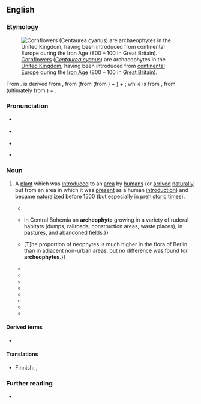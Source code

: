 ==English==
{{was wotd|2021|June|5}}

===Etymology===
[[File:Centaurea cyanus oitsvadtaimed.JPG|thumb|[[cornflower|Cornflowers]] (''[[Centaurea cyanus]]'') are archaeophytes in the [[United Kingdom]], having been introduced from [[continental Europe]] during the [[Iron Age]] (800 {{B.C.E.}} – 100 {{C.E.}} in [[Great Britain]]).]]

{{root|en|ine-pro|*h₂ergʰ-|*bʰuH-}}
From {{confix|en|archaeo|pos1={{glossary|prefix}} meaning ‘ancient; early’|phyte|pos2={{glossary|suffix}} meaning ‘a plant that grows in a specified habitat’}}. {{m|en||Archaeo-}} is derived from {{der|en|grc|ἀρχαῖος|t=ancient, primeval}}, from {{m|grc|ᾰ̓ρχή|t=beginning, origin}} (from {{m|grc|ἄρχω|t=to begin; to command, rule}} (from {{der|en|ine-pro|*h₂ergʰ-|t=to begin; to command, rule}}) + {{m|grc|-η|pos=suffix forming {{glossary|verbal noun}}s}}) + {{m|grc|-ῐος|pos=suffix forming {{glossary|adjective}}s}}; while {{m|en||-phyte}} is from {{der|en|grc|φῠτόν|t=plant; tree}}, from {{m|grc|φῠ́ω|t=to arise, grow, spring up}} (ultimately from {{der|en|ine-pro|*bʰuH-|t=to appear, become; to grow}}) + {{m|grc|-ον|pos=suffix forming {{glossary|noun}}s}}.

===Pronunciation===
* {{a|RP}} {{IPA|en|/ɑːˈkiː.əˌfaɪt/|/ˈɑː.ki.əˌfaɪt/}}
* {{audio|en|LL-Q1860 (eng)-Vealhurl-archaeophyte.wav|Audio (Southern England)}}
* {{a|GA}} {{IPA|en|/ɑɹˈki.əˌfaɪt/|/ˈɑɹ.ki.əˌfaɪt/}}
* {{hyphenation|en|ar|chae|o|phyte}}

===Noun===
{{en-noun}}

# {{lb|en|botany}} A [[plant#Noun|plant]] which was [[introduce]]d to an [[area]] by [[human#Noun|humans]] (or [[arrive]]d [[naturally]], but from an area in which it was [[present#Adjective|present]] as a human [[introduction]]) and became [[naturalized#Adjective|naturalized]] before 1500 {{C.E.}} (but especially in [[prehistoric]] [[time#Noun|times]]).
#: {{antonyms|en|neophyte}}
#* {{quote-journal|en|title=Swedish Lapland: ‘Simmons, H. G. Die Flora und Vegetation von Kiruna im schwedischen Lappland.’ ''Engler’s Bot. Jahrb.'', 48, 1912, pp. 1–86, 6 plates.|journal=[[w:Journal of Ecology|The Journal of Ecology]]|location=London|publisher={{w|Cambridge University Press}}|month=March|year=1913|volume=I|issue=1|page=65|doi=10.2307/2255473|issn=0022-0477|jstor=2255473|oclc=980501829|passage=Anthropochorous plants are divided into (''a'') those introduced unintentionally, including ''ephemerophytes'' (casuals), ''epoikophytes'' (colonists, aliens) and '''''archaeophytes''''' (naturalised plants), and (''b'') those introduced intentionally, including ''ergasiphytes'' (foreign cultivated plants) and ''ergasiphygophytes'' (escapes from cultivation).}}
#* {{quote-book|en|author=J. Osbornová|chapter=Abandoned Fields in the Region|editors=J. Osbornová, M. Kovářová, J. Lepš, abd J, Prach|title=Succession in Abandoned Fields: Studies in Central Bohemia, Czechoslovakia|series=Geobotany|seriesvolume=15|location=Dordrecht; Boston, Mass.|publisher=[[w:Springer Science+Business Media|Kluwer Academic Publishers]]|year=1990|page=19|pageurl=https://books.google.com/books?id=7Ar8CAAAQBAJ&pg=PA19|column=1|doi=10.1007/978-94-009-2444-4|isbn=978-94-010-7603-6|passage=''Carduus acanthoides'' {{...}} In Central Bohemia an '''archeophyte''' growing in a variety of ruderal habitats (dumps, railroads, construction areas, waste places), in pastures, and abandoned fields.}}
#* {{quote-book|en|author=H[erbert] Sukopp|author2=U[we] Starfinger|chapter=Disturbance in Urban Ecosystems|editor=Lawrence R. Walker|title=Ecosystems of Disturbed Ground|series=Ecosystems of the World|seriesvolume=16|location=Amsterdam; Lausanne|publisher={{w|Elsevier}}|year=1999|page=405|pageurl=https://books.google.com/books?id=Amxq0Iz_kSoC&pg=PA405|column=1|isbn=978-0-444-82420-2|passage=['''A''']'''rcheophytes''' are adapted to habitat types created early in history, including pastures, fields, and their edges; many of the neophytes, on the other hand, occur predominantly in ruderal, industrial, and urban habitats. {{...}} [T]he proportion of neophytes is much higher in the flora of Berlin than in adjacent non-urban areas, but no difference was found for '''archeophytes'''.}}
#* {{quote-book|en|author=P. Pyšek|author2=D. M. Richardson|chapter=Invasive Plants|editor={{w|Sven Erik Jørgensen}}|title=Applications in Ecological Engineering|location=Amsterdam; Boston, Mass.|publisher={{w|Elsevier}}|year=2009|page=291|pageurl=https://books.google.com/books?id=aRKO6ZazC8UC&pg=PA291|column=3|isbn=978-0-444-53448-4|passage=The separation between natives and '''archeophytes''' relies on a combination of paleobotanical, archeological, ecological, and historical evidence ('''archeophytes''' and neophytes are absent from the fossil record in the last glacial period, the late glacial, and the early post-glacial). '''Archeophytes''' are often known from archeological evidence to have been present in prehistoric times.}}
#* {{quote-book|en|author=T[homas] C[hristopher] Smout|authorlink=Christopher Smout|chapter=History, Nature and Culture in British Nature Conservation|title=Exploring Environmental History: Selected Essays|location=Edinburgh|publisher={{w|Edinburgh University Press}}|year=2009|page=213|pageurl=https://books.google.com/books?id=awGrBgAAQBAJ&pg=PA213|isbn=978-0-7486-3513-9|passage='''Archaeophytes''', or aliens that arrived through man's cultural activity and applied for a residency permit more than 500 years ago, can be accepted but are apologised for. Neophytes, aliens that have had an assisted passage since 1500, are beyond the pale, and never protected. Nevertheless, some of these may be of both cultural value and international conservation concern, like Lady Amherst's pheasant in Bedfordshire, just as much as those threatened '''archaeophyte''' weeds.}}
#* {{quote-book|en|author=Clive Stace|authorlink=Clive A. Stace|chapter=Introduction|title=New Flora of the British Isles|edition=3rd|location=Cambridge, Cambridgeshire|publisher={{w|Cambridge University Press}}|year=2010|page=xxiv|pageurl=https://books.google.com/books?id=nJ3YP28EjscC&pg=PR24|isbn=978-0-521-70772-5|passage=Many taxa that are rare as natives are much commoner than aliens; only the native (or '''archaeophyte''') distribution is considered for present purposes.}}
#* {{quote-book|en|author=Norbert Müller|author2=Maria Ignatieva|author3=Charles H. Nilon|author4=Peter Werner|author5=Wayne C. Zipperer|chapter=Patterns and Trends in Urban Biodiversity and Landscape Design|editors=Thomas Elmqvist [''et al.'']|title=Urbanization, Biodiversity and Ecosystem Services: Challenges and Opportunities: A Global Assessment{{nb...|A Part of the Cities and Biodiversity Outlook Project}}|location=Dordrecht; Heidelberg|publisher=[[w:Springer Science+Business Media|Springer]]|year=2013|pages=130–131|pageurl=https://books.google.com/books?id=swW6BQAAQBAJ&pg=PA130|doi=10.1007/978-94-007-7088-1|isbn=978-94-007-7087-4|passage=Of the 1,459 total number of species inventoried, 13.6% were '''archaeophytes''' (introduced before 1500), 15.4% neophytes (introduced after 1500), and 71.0% native species.}}
#* {{quote-book|en|author=Clive A[nthony] Stace|authorlink=Clive A. Stace|author2=Michael J[ohn] Crawley|authorlink2=Mick Crawley|title=Alien Plants|series=Collins New Naturalist Library|seriesvolume=129|location=London|publisher=[[w:HarperCollins|William Collins]]|year=2015|isbn=978-0-00-750215-8|passage=In the past, species now considered to be '''archaeophytes''' have been variously treated as native or alien, but in the twentieth century in Britain they were most often considered as mainly native, e.g. by Clapham et al. (1952), Dandy (1958).}}
#* {{quote-book|en|author=Matthias Meyer|chapter=Invasive Species, Indigenous vs. Alien Dendroflora|editor={{w|Andreas Roloff}}|title=Urban Tree Management for the Sustainable Development of Green Cities|location=Chichester, West Sussex|publisher={{w|Wiley-Blackwell}}, [[w:Wiley (publisher)|John Wiley & Sons]]|year=2016|section=section 14.2.1 (“Indigenous” vs. “Alien”)page=187|pageurl=https://books.google.com/books?id=h4ibCgAAQBAJ&pg=PA187|isbn=978-1-118-95458-4|passage='''''Archaeophytes''''' were introduced before modern times&nbsp;– that is, before the year of 1492 (≈1500 AD), when {{w|Christopher Columbus}} reached the coasts of the American continent. '''Archaeophyte''' tree or shrub species were introduced, for instance, by the Romans or the ancient Greeks from Central Asia or Persia.}}
#* {{quote-book|en|author=Irene Martín-Forés|chapter=Exotic Plant Species in the Mediterranean Biome: A Reflection of Cultural and Historic Relationships|editor=Borna Fuerst-Bjeliš|title=Mediterranean Identities: Environment, Society, Culture|location=Rijeka, Croatia|publisher=InTech|month=November|year=2017|page=180|pageurl=https://books.google.com/books?id=RwWQDwAAQBAJ&pg=PA180|doi=10.5772/66587|isbn=978-953-51-3585-2|passage=As a consequence of the human displacements which occurred in Southern Europe from the East to the West, '''archeophytes''' (i.e. the exotic species that were introduced before 1500) were established in Western European territories such as the Iberian peninsula.}}
#* {{quote-book|en|author=Alexander Fehér|chapter=Case Studies|title=Vegetation History and Cultural Landscapes: Case Studies from South-west Slovakia|series=Springer Geography|location=Cham, Switzerland|publisher={{w|Springer Nature}}|year=2018|section=section 3.5 (Historical Reconstruction of Expansion of Alien Plants in the Nitra River Basin)|page=248|doi=10.1007/978-3-319-60267-7|isbn=978-3-319-60266-0|issn=2194-315X|passage=Habitats affected (or degraded) and fragmented by man's activity were, beginning with the Neolithic, often invaded by apophytes and '''archeophytes''' and over the past 500 years also by neophytes.}}

====Derived terms====
* {{l|en|archaeophytic}}

====Translations====
{{trans-top|plant introduced to an area by humans (or arrived naturally, but from an area in which it was present as a human introduction) and became naturalized before 1500 C.E.}}
* Finnish: {{t+|fi|arkeofyytti}}, {{t+|fi|muinaistulokas}}
{{trans-mid}}
{{trans-bottom}}

===Further reading===
* {{pedia}}